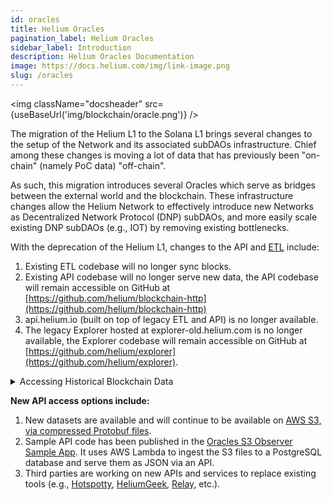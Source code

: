```yaml
---
id: oracles
title: Helium Oracles
pagination_label: Helium Oracles
sidebar_label: Introduction
description: Helium Oracles Documentation
image: https://docs.helium.com/img/link-image.png
slug: /oracles
---
```



<img className="docsheader" src={useBaseUrl('img/blockchain/oracle.png')} />

The migration of the Helium L1 to the Solana L1 brings several changes to the setup of the Network
and its associated subDAOs infrastructure. Chief among these changes is moving a lot of data that
has previously been "on-chain" (namely PoC data) "off-chain".

As such, this migration introduces several Oracles which serve as bridges between the external world
and the blockchain. These infrastructure changes allow the Helium Network to effectively introduce
new Networks as Decentralized Network Protocol (DNP) subDAOs, and more easily scale existing DNP
subDAOs (e.g., IOT) by removing existing bottlenecks.

With the deprecation of the Helium L1, changes to the API and
[ETL](https://github.com/helium/blockchain-etl) include:

1. Existing ETL codebase will no longer sync blocks.
2. Existing API codebase will no longer serve new data, the API codebase will remain accessible on
   GitHub at [https://github.com/helium/blockchain-http](https://github.com/helium/blockchain-http)
3. api.helium.io (built on top of legacy ETL and API) is no longer available.
4. The legacy Explorer hosted at explorer-old.helium.com is no longer available, the Explorer
   codebase will remain accessible on GitHub at
   [https://github.com/helium/explorer](https://github.com/helium/explorer).

<details>
<summary>Accessing Historical Blockchain Data</summary>

The Legacy Blockchain API was retired on July 28, 2023.

To accommodate the need for historical data, a CSV export of the Helium L1 data will be available on
a requestor-pays basis on AWS in the `foundation-helium-l1-archive` bucket.

</details>

**New API access options include:**

1. New datasets are available and will continue to be available on
   [AWS S3, via compressed Protobuf files](/oracles/oracle-data).
2. Sample API code has been published in the
   [Oracles S3 Observer Sample App](https://github.com/dewi-alliance/oracle-observer-sample). It
   uses AWS Lambda to ingest the S3 files to a PostgreSQL database and serve them as JSON via an
   API.
3. Third parties are working on new APIs and services to replace existing tools (e.g.,
   [Hotspotty](https://hotspotty.net/api/),
   [HeliumGeek](https://heliumgeek.com/b/helium-offchain-api.html),
   [Relay](https://www.relaydevice.com), etc.).
